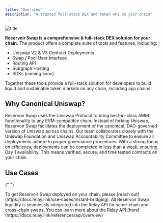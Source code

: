 ```yaml
---
title: "Overview"
description: "A trusted full-stack DEX and token API on your chain"
---
```


![title](/images/ReservoirSwap.png)

**Reservoir Swap is a comprehensive & full-stack DEX solution for your chain.** The product offers a complete suite of tools and features, including:

- Uniswap V2 & V3 Contract Deployments
- Swap / Pool User Interface
- Routing API
- Subgraph Hosting
- SDKs (coming soon)

Together these tools provide a full-stack solution for developers to build liquid and sustainable token markets on any chain, including app chains.

## Why Canonical Uniswap?

Reservoir Swap uses the Uniswap Protocol to bring best-in-class AMM functionality to any EVM-compatible chain. Instead of forking Uniswap, Reservoir Swap facilitates the deployment of the canonical, DAO-governed version of Uniswap across chains. Our team collaborates closely with the Uniswap Foundation and Uniswap Accountability Committee to ensure all deployments adhere to proper governance procedures. With a strong focus on efficiency, deployments can be completed in less than a week, ensuring Day 1 availability. This means verified, secure, and time tested contracts on your chain.

## Use Cases

<AccordionGroup>

{" "}

<Accordion title="Chains" icon="link">
  To get Reservoir Swap deployed on your chain, please [reach
  out](https://docs.relay.link/use-cases/instant-bridging).
</Accordion>

  <Accordion title="Apps" icon="computer">
    All Reservoir Swap liquidity is seamlessly integrated into the Relay API for same-chain and cross-chain swaps. You can learn more about the Relay API [here](https://docs.relay.link/references/api/overview)
  </Accordion>
</AccordionGroup>
